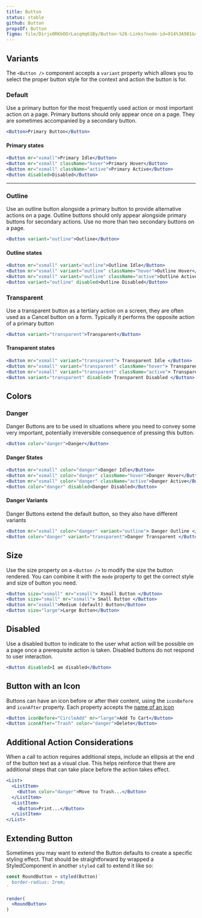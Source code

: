 ```yaml
---
title: Button
status: stable
github: Button
propsOf: Button
figma: file/Dirjx0RKbOOrLacqHq61By/Button-%26-Links?node-id=914%3A981&viewport=1741%2C951%2C1
---
```



## Variants

The `<Button />` component accepts a `variant` property which allows you to select the proper button style for the context and action the button is for.

### Default

Use a primary button for the most frequently used action or most important action on a page. Primary buttons should only appear once on a page. They are sometimes accompanied by a secondary button.

```jsx
<Button>Primary Button</Button>
```

#### Primary states

```jsx
<Button mr="xsmall">Primary Idle</Button>
<Button mr="xsmall" className="hover">Primary Hover</Button>
<Button mr="xsmall" className="active">Primary Active</Button>
<Button disabled>Disabled</Button>
```

---

### Outline

Use an outline button alongside a primary button to provide alternative actions on a page. Outline buttons should only appear alongside primary buttons for secondary actions. Use no more than two secondary buttons on a page.

```jsx
<Button variant="outline">Outline</Button>
```

#### Outline states

```jsx
<Button mr="xsmall" variant="outline">Outline Idle</Button>
<Button mr="xsmall" variant="outline" className="hover">Outline Hover</Button>
<Button mr="xsmall" variant="outline" className="active">Outline Active</Button>
<Button variant="outline" disabled>Outline Disabled</Button>
```

### Transparent

Use a transparent button as a tertiary action on a screen, they are often used as a Cancel button on a form. Typically it performs the opposite action of a primary button

```jsx
<Button variant="transparent">Transparent</Button>
```

#### Transparent states

```jsx
<Button mr="xsmall" variant="transparent"> Transparent Idle </Button>
<Button mr="xsmall" variant="transparent" className="hover"> Transparent Hover </Button>
<Button mr="xsmall" variant="transparent" className="active"> Transparent Active </Button>
<Button variant="transparent" disabled> Transparent Disabled </Button>
```

## Colors

### Danger

Danger Buttons are to be used in situations where you need to convey some very important, potentially irreversible consequence of pressing this button.

```jsx
<Button color="danger">Danger</Button>
```

#### Danger States

```jsx
<Button mr="xsmall" color="danger">Danger Idle</Button>
<Button mr="xsmall" color="danger" className="hover">Danger Hover</Button>
<Button mr="xsmall" color="danger" className="active">Danger Active</Button>
<Button color="danger" disabled>Danger Disabled</Button>
```

#### Danger Variants

Danger Buttons extend the default button, so they also have different variants

```jsx
<Button mr="xsmall" color="danger" variant="outline"> Danger Outline </Button>
<Button color="danger" variant="transparent">Danger Transparent </Button>
```

## Size

Use the size property on a `<Button />` to modify the size the button rendered. You can combine it with the `mode` property to get the correct style and size of button you need.

```jsx
<Button size="xsmall" mr="xsmall"> Xsmall Button </Button>
<Button size="small" mr="xsmall"> Small Button </Button>
<Button mr="xsmall">Medium (default) Button</Button>
<Button size="large">Large Button</Button>
```

## Disabled

Use a disabled button to indicate to the user what action will be possible on a page once a prerequisite action is taken. Disabled buttons do not respond to user interaction.

```jsx
<Button disabled>I am disabled</Button>
```

## Button with an Icon

Buttons can have an icon before or after their content, using the `iconBefore` and `iconAfter` property. Each property accepts the [name of an icon](/#!/Icons)

```jsx
<Button iconBefore="CircleAdd" mr="large">Add To Cart</Button>
<Button iconAfter="Trash" color="danger">Delete</Button>
```

## Additional Action Considerations

When a call to action requires additional steps, include an ellipsis at the end of the button text as a visual clue. This helps reinforce that there are additional steps that can take place before the action takes effect.

```jsx
<List>
  <ListItem>
    <Button color="danger">Move to Trash...</Button>
  </ListItem>
  <ListItem>
    <Button>Print...</Button>
  </ListItem>
</List>
```

## Extending Button

Sometimes you may want to extend the Button defaults to create a specific styling effect. That should be straightforward by wrapped a StyledComponent in another `styled` call to extend it like so:

<RoundBtn />

```jsx static
const RoundButton = styled(Button)`
  border-radius: 2rem;
`

render(
  <RoundButton>
)
```
